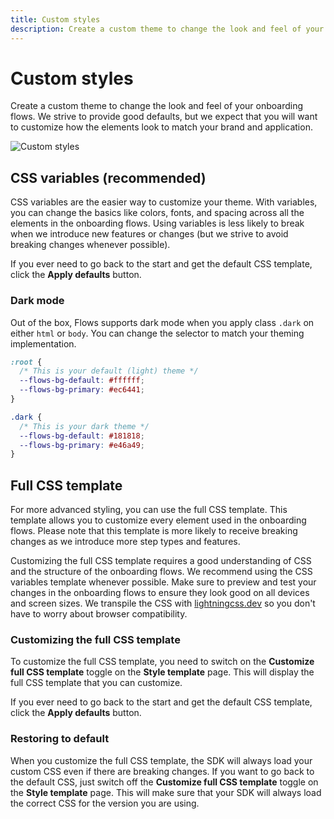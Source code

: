 ```yaml
---
title: Custom styles
description: Create a custom theme to change the look and feel of your onboarding flows.
---
```


# Custom styles

Create a custom theme to change the look and feel of your onboarding flows. We strive to provide good defaults, but we expect that you will want to customize how the elements look to match your brand and application.

![Custom styles](/customization-and-styling/custom-styles.png)

## CSS variables (recommended)

CSS variables are the easier way to customize your theme. With variables, you can change the basics like colors, fonts, and spacing across all the elements in the onboarding flows. Using variables is less likely to break when we introduce new features or changes (but we strive to avoid breaking changes whenever possible).

If you ever need to go back to the start and get the default CSS template, click the **Apply defaults** button.

### Dark mode

Out of the box, Flows supports dark mode when you apply class `.dark` on either `html` or `body`. You can change the selector to match your theming implementation.

```css
:root {
  /* This is your default (light) theme */
  --flows-bg-default: #ffffff;
  --flows-bg-primary: #ec6441;
}

.dark {
  /* This is your dark theme */
  --flows-bg-default: #181818;
  --flows-bg-primary: #e46a49;
}
```

## Full CSS template

For more advanced styling, you can use the full CSS template. This template allows you to customize every element used in the onboarding flows. Please note that this template is more likely to receive breaking changes as we introduce more step types and features.

Customizing the full CSS template requires a good understanding of CSS and the structure of the onboarding flows. We recommend using the CSS variables template whenever possible. Make sure to preview and test your changes in the onboarding flows to ensure they look good on all devices and screen sizes. We transpile the CSS with [lightningcss.dev](https://lightningcss.dev) so you don't have to worry about browser compatibility.

### Customizing the full CSS template

To customize the full CSS template, you need to switch on the **Customize full CSS template** toggle on the **Style template** page. This will display the full CSS template that you can customize.

If you ever need to go back to the start and get the default CSS template, click the **Apply defaults** button.

### Restoring to default

When you customize the full CSS template, the SDK will always load your custom CSS even if there are breaking changes. If you want to go back to the default CSS, just switch off the **Customize full CSS template** toggle on the **Style template** page. This will make sure that your SDK will always load the correct CSS for the version you are using.
